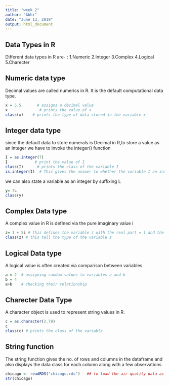---
title: "week 2"
author: "Abhi"
date: "June 13, 2019"
output: html_document
---


## Data Types in R


Different data types in R are- :
1.Numeric
2.Integer
3.Complex
4.Logical
5.Charecter

## Numeric data type

Decimal values are called numerics in R. 
It is the default computational data type.

```{r}
x = 5.5       # assigns a decimal value 
x              # prints the value of x 
class(x)    # prints the type of data stored in the variable x
```

## Integer data type
since the default data to store numerals is Decimal in R,to store a value as an integer we have to invoke the integer() function

```{r}
I = as.integer(7) 
I            # print the value of I
class(I)      # prints the class of the variable I
is.integer(I)  # This gives the answer to whether the variable I an integer? 
```

we can also state a variable as an integer by suffixing L 
```{r}
y= 7L
class(y)
```

## Complex Data type

A complex value in R is defined via the pure imaginary value i

```{r}
z= 1 + 5i # this defines the variable z with the real part = 1 and the imaginary part = 5
class(z) # this tell the type of the variable z
```


## Logical Data type

A logical value is often created via comparison between variables
```{r}
a = 2  # assigning random values to variables a and b
b = 4
a>b    # checking their relationship
```

## Charecter Data Type

A character object is used to represent string values in R. 

```{r}
c = as.character(2.78) 
c
class(c) # prints the class of the variable
```




## String function


The string function gives the no. of rows and columns in the dataframe and also displays the data class for each column along with a few observations
```{r}
chicago <- readRDS("chicago.rds")   ## to load the air quality data as a data frame called "chicago"
str(chicago) 
```





